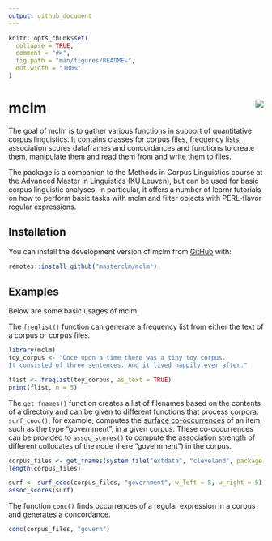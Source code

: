 ```yaml
---
output: github_document
---
```


<!-- README.md is generated from README.Rmd. Please edit that file -->

```r
knitr::opts_chunk$set(
  collapse = TRUE,
  comment = "#>",
  fig.path = "man/figures/README-",
  out.width = "100%"
)
```

# mclm <img src="man/figures/logo.png" align="right" />

<!-- badges: start -->
<!-- [![Codecov test coverage](https://codecov.io/gh/masterclm/mclm/branch/main/graph/badge.svg)](https://app.codecov.io/gh/masterclm/mclm?branch=main) -->
<!-- badges: end -->

The goal of mclm is to gather various functions in support of quantitative corpus linguistics. It contains classes for corpus files, frequency lists, association scores dataframes and concordances and functions to create them, manipulate them and read them from and write them to files.

The package is a companion to the Methods in Corpus Linguistics course at the Advanced Master in Linguistics (KU Leuven), but can be used for basic corpus linguistic analyses. In particular, it offers a number of learnr tutorials on how to perform basic tasks with mclm and filter objects with PERL-flavor regular expressions.

## Installation

You can install the development version of mclm from [GitHub](https://github.com/masterclm/mclm) with:

``` r
remotes::install_github("masterclm/mclm")
```

## Examples

Below are some basic usages of mclm.

The `freqlist()` function can generate a frequency list from either the text of a corpus or corpus files.

```r
library(mclm)
toy_corpus <- "Once upon a time there was a tiny toy corpus.
It consisted of three sentences. And it lived happily ever after."

flist <- freqlist(toy_corpus, as_text = TRUE)
print(flist, n = 5)

```

The `get_fnames()` function creates a list of filenames based on the contents of a directory and can be given to different functions that process corpora. `surf_cooc()`, for example, computes the [surface co-occurrences](https://lexically.net/downloads/corpus_linguistics/Evert2008.pdf) of an item, such as the type "government", in a given corpus. These co-occurrences can be provided to `assoc_scores()` to compute the association strength of different collocates of the node (here "government") in the corpus.

```r
corpus_files <- get_fnames(system.file("extdata", "cleveland", package = "mclm"))
length(corpus_files)

surf <- surf_cooc(corpus_files, "government", w_left = 5, w_right = 5)
assoc_scores(surf)
```

The function `conc()` finds occurrences of a regular expression in a corpus and generates a concordance.

```r
conc(corpus_files, "govern")
```
